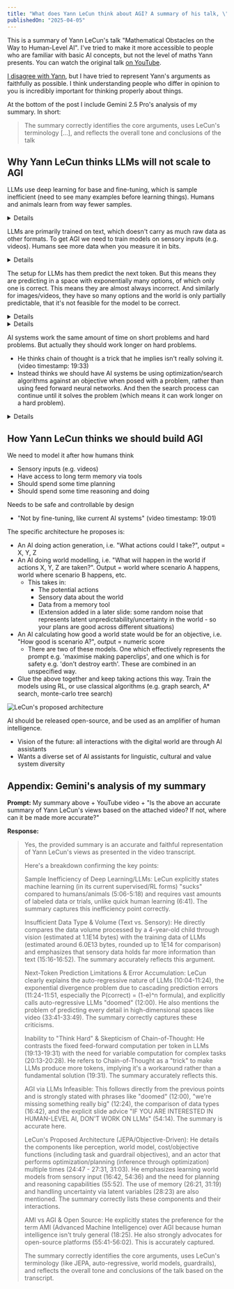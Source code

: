 ```yaml
---
title: "What does Yann LeCun think about AGI? A summary of his talk, \"Mathematical Obstacles on the Way to Human-Level AI\""
publishedOn: "2025-04-05"
---
```



This is a summary of Yann LeCun's talk "Mathematical Obstacles on the Way to Human-Level AI". I've tried to make it more accessible to people who are familiar with basic AI concepts, but not the level of maths Yann presents. You can watch the original talk [on YouTube](https://www.youtube.com/watch?v=ETZfkkv6V7Y).

[I disagree with Yann](/blog/yann-lecun-agi-disagreement/), but I have tried to represent Yann's arguments as faithfully as possible. I think understanding people who differ in opinion to you is incredibly important for thinking properly about things.

At the bottom of the post I include Gemini 2.5 Pro's analysis of my summary. In short:
> The summary correctly identifies the core arguments, uses LeCun's terminology [...], and reflects the overall tone and conclusions of the talk

## Why Yann LeCun thinks LLMs will not scale to AGI

LLMs use deep learning for base and fine-tuning, which is sample inefficient (need to see many examples before learning things). Humans and animals learn from way fewer samples.
<Details title="LeCun's slide">
![Sample inefficiency slide](/images/blog/yann-no-agi/yann-sample-inefficiency.png)
</Details>

LLMs are primarily trained on text, which doesn't carry as much raw data as other formats. To get AGI we need to train models on sensory inputs (e.g. videos). Humans see more data when you measure it in bits.
<Details title="LeCun's slide">
![Data quantity slide](/images/blog/yann-no-agi/yann-data-quantity.png)
</Details>

The setup for LLMs has them predict the next token. But this means they are predicting in a space with exponentially many options, of which only one is correct. This means they are almost always incorrect. And similarly for images/videos, they have so many options and the world is only partially predictable, that it's not feasible for the model to be correct.
<Details title='My visualisation'>
![Autoregressive models visualization](/images/blog/yann-no-agi/jones-autoregressive-models.svg)
</Details>
<Details title="LeCun's slides">
![Autoregressive models slide](/images/blog/yann-no-agi/yann-autoregressive-models.png)
![Generative images and videos slide](/images/blog/yann-no-agi/yann-generative-images-and-videos.png)
</Details>

AI systems work the same amount of time on short problems and hard problems. But actually they should work longer on hard problems.
- He thinks chain of thought is a trick that he implies isn't really solving it. (video timestamp: 19:33)
- Instead thinks we should have AI systems be using optimization/search algorithms against an objective when posed with a problem, rather than using feed forward neural networks. And then the search process can continue until it solves the problem (which means it can work longer on a hard problem).
<Details title="LeCun's slide">
![Feed-forward insufficient slide](/images/blog/yann-no-agi/yann-feed-forward-insufficient.png)
</Details>

## How Yann LeCun thinks we should build AGI

We need to model it after how humans think
- Sensory inputs (e.g. videos)
- Have access to long term memory via tools
- Should spend some time planning
- Should spend some time reasoning and doing

Needs to be safe and controllable by design
- "Not by fine-tuning, like current AI systems" (video timestamp: 19:01)

The specific architecture he proposes is:
- An AI doing action generation, i.e. "What actions could I take?", output = X, Y, Z
- An AI doing world modelling, i.e. "What will happen in the world if actions X, Y, Z are taken?". Output = world where scenario A happens, world where scenario B happens, etc.
    - This takes in:
        - The potential actions
        - Sensory data about the world
        - Data from a memory tool
        - (Extension added in a later slide: some random noise that represents latent unpredictability/uncertainty in the world - so your plans are good across different situations)
- An AI calculating how good a world state would be for an objective, i.e. "How good is scenario A?", output = numeric score
    - There are two of these models. One which effectively represents the prompt e.g. 'maximise making paperclips', and one which is for safety e.g. 'don't destroy earth'. These are combined in an unspecified way.
- Glue the above together and keep taking actions this way. Train the models using RL, or use classical algorithms (e.g. graph search, A* search, monte-carlo tree search)

![LeCun's proposed architecture](/images/blog/yann-no-agi/yann-plan.png)

AI should be released open-source, and be used as an amplifier of human intelligence.
- Vision of the future: all interactions with the digital world are through AI assistants
- Wants a diverse set of AI assistants for linguistic, cultural and value system diversity

## Appendix: Gemini's analysis of my summary

**Prompt:** My summary above + YouTube video + "Is the above an accurate summary of Yann LeCun's views based on the attached video? If not, where can it be made more accurate?"

**Response:**

> Yes, the provided summary is an accurate and faithful representation of Yann LeCun's views as presented in the video transcript.
>
> Here's a breakdown confirming the key points:
>
> Sample Inefficiency of Deep Learning/LLMs: LeCun explicitly states machine learning (in its current supervised/RL forms) "sucks" compared to humans/animals (5:06-5:18) and requires vast amounts of labeled data or trials, unlike quick human learning (6:41). The summary captures this inefficiency point correctly.
>
> Insufficient Data Type & Volume (Text vs. Sensory): He directly compares the data volume processed by a 4-year-old child through vision (estimated at 1.1E14 bytes) with the training data of LLMs (estimated around 6.0E13 bytes, rounded up to 1E14 for comparison) and emphasizes that sensory data holds far more information than text (15:16-16:52). The summary accurately reflects this argument.
>
> Next-Token Prediction Limitations & Error Accumulation: LeCun clearly explains the auto-regressive nature of LLMs (10:04-11:24), the exponential divergence problem due to cascading prediction errors (11:24-11:51, especially the P(correct) = (1-e)^n formula), and explicitly calls auto-regressive LLMs "doomed" (12:00). He also mentions the problem of predicting every detail in high-dimensional spaces like video (33:41-33:49). The summary correctly captures these criticisms.
>
> Inability to "Think Hard" & Skepticism of Chain-of-Thought: He contrasts the fixed feed-forward computation per token in LLMs (19:13-19:31) with the need for variable computation for complex tasks (20:13-20:28). He refers to Chain-of-Thought as a "trick" to make LLMs produce more tokens, implying it's a workaround rather than a fundamental solution (19:31). The summary accurately reflects this.
>
> AGI via LLMs Infeasible: This follows directly from the previous points and is strongly stated with phrases like "doomed" (12:00), "we're missing something really big" (12:24), the comparison of data types (16:42), and the explicit slide advice "IF YOU ARE INTERESTED IN HUMAN-LEVEL AI, DON'T WORK ON LLMs" (54:14). The summary is accurate here.
>
> LeCun's Proposed Architecture (JEPA/Objective-Driven): He details the components like perception, world model, cost/objective functions (including task and guardrail objectives), and an actor that performs optimization/planning (inference through optimization) multiple times (24:47 - 27:31, 31:03). He emphasizes learning world models from sensory input (16:42, 54:36) and the need for planning and reasoning capabilities (55:52). The use of memory (26:21, 31:19) and handling uncertainty via latent variables (28:23) are also mentioned. The summary correctly lists these components and their interactions.
>
> AMI vs AGI & Open Source: He explicitly states the preference for the term AMI (Advanced Machine Intelligence) over AGI because human intelligence isn't truly general (18:25). He also strongly advocates for open-source platforms (55:41-56:02). This is accurately captured.
>
> The summary correctly identifies the core arguments, uses LeCun's terminology (like JEPA, auto-regressive, world models, guardrails), and reflects the overall tone and conclusions of the talk based on the transcript.
